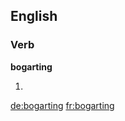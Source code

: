 ==English==

===Verb===
'''bogarting'''

# {{present participle of|bogart}}

[[de:bogarting]]
[[fr:bogarting]]